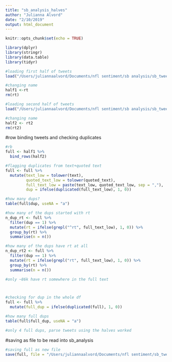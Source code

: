 ```yaml
---
title: "sb_analysis_halves"
author: "Julianna Alvord"
date: "2/10/2019"
output: html_document
---
```


```r
knitr::opts_chunk$set(echo = TRUE)

library(dplyr)
library(stringr)
library(data.table)
library(tidyr)
```

```r
#loading first half of tweets
load("/Users/juliannaalvord/Documents/nfl sentiment/sb analysis/sb_tweets_half1.rda")

#changing name
half1 <-rt
rm(rt)

#loading second half of tweets
load("/Users/juliannaalvord/Documents/nfl sentiment/sb analysis/sb_tweets_half2.rda")

#changing name
half2 <- rt2
rm(rt2)
```

#row binding tweets and checking duplicates
```r
#rb
full <- half1 %>%
  bind_rows(half2)

#flagging duplicates from text+quoted text
full <- full %>%
  mutate(text_low = tolower(text),
         quoted_text_low = tolower(quoted_text),
         full_text_low = paste(text_low, quoted_text_low, sep = ","),
         dup = ifelse(duplicated(full_text_low), 1, 0))

#how many dups?
table(full$dup, useNA = "a")

#how many of the dups started with rt
n_dup_rt <- full %>%
  filter(dup == 1) %>%
  mutate(rt = ifelse(grepl("^rt", full_text_low), 1, 0)) %>%
  group_by(rt) %>%
  summarise(n = n())

#how many of the dups have rt at all
n_dup_rt2 <- full %>%
  filter(dup == 1) %>%
  mutate(rt = ifelse(grepl("rt", full_text_low), 1, 0)) %>%
  group_by(rt) %>%
  summarise(n = n())

#only ~86k have rt somewhere in the full text



#checking for dup in the whole df
full <- full %>%
  mutate(full_dup = ifelse(duplicated(full), 1, 0))

#how many full dups
table(full$full_dup, useNA = "a")

#only 4 full dups, parse tweets using the halves worked
```

#saving as file to be read into sb_analysis
```r
#saving full as new file
save(full, file = "/Users/juliannaalvord/Documents/nfl sentiment/sb_tweets_full.rda")
```

